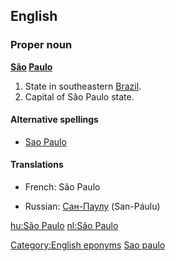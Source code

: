 ==English==
{{wikipedia}}
===Proper noun===
'''[[São]] [[Paulo]]'''

#State in southeastern [[Brazil]].
#Capital of São Paulo state.

====Alternative spellings====
*[[Sao Paulo]]

====Translations====
{{top}}
*French: São Paulo
{{mid}}
*Russian: [[Сан-Паулу]] (San-Páulu)
{{bottom}}

[[Category:English eponyms]]
[[Category:English words spelled with diacritics or ligatures|Sao paulo]]

[[hu:São Paulo]]
[[nl:São Paulo]]